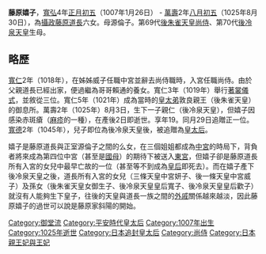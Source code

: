{{Unreferenced|time=2016-08-21T04:08:03+00:00}}
{{for|龟山天皇的中宮'''藤原嬉子'''|西园寺嬉子}}
{{japanese|japanese=藤原嬉子|kana=ふじわら の きし/ よしこ|romaji=Fujiwara no kishi/ yoshiko}}

'''藤原嬉子'''，[[寬弘|寬弘]]4年[[正月初五|正月初五]]（1007年1月26日） - [[萬壽|萬壽]]2年[[八月初五|八月初五]]（1025年8月30日），為[[攝政|攝政]][[藤原道長|藤原道長]]六女。母源倫子。第69代[[後朱雀天皇|後朱雀天皇]][[尚侍|尚侍]]、第70代[[後冷泉天皇|後冷泉天皇]]生母。

== 略歷 ==
[[寬仁|寬仁]]2年（1018年），在姊姊威子任職中宮並辭去尚侍職時，入宮任職尚侍。由於父親道長已經出家，便過繼為哥哥賴通的養女。寬仁3年（1019年）舉行[[著裳儀式|著裳儀式]]，並敘從三位。寬仁5年（1021年）成為當時的[[皇太弟|皇太弟]]敦良親王（後朱雀天皇）的御息所。萬壽2年（1025年）8月3日，生下一子親仁（後冷泉天皇），但嬉子因感染赤斑瘡（[[麻疹|麻疹]]的一種），在產後2日即逝世。享年19。同月29日追贈正一位。[[寬德|寬德]]2年（1045年），兒子即位為後冷泉天皇後，被追贈為[[皇太后|皇太后]]。

嬉子是藤原道長與正室源倫子之間的么女，在三個姐姐都成為[[中宮|中宮]]的時局下，背負者將來成為第四位中宮（甚至是[[國母|國母]]）的期待下被送入[[東宮|東宮]]，但嬉子卻是藤原道長所有入宮的女兒中最早亡故的一位（甚至等不到成為[[皇后|皇后]]即死去）。而在嬉子產下後冷泉天皇之後，道長所有入宮的女兒（三條天皇中宮妍子、後一條天皇中宮威子）及孫女（後朱雀天皇女御生子、後冷泉天皇皇后寬子、後冷泉天皇皇后歡子）就沒有人能夠生下皇子，往後的天皇與道長一族之間的[[外戚|外戚]]關係越來越淡，因此藤原嬉子的過世可以說是藤原家斜陽的開始。

{{DEFAULTSORT:Fujiwara no kishi}}
{{平安時代皇后}}
[[Category:御堂流|Category:御堂流]]
[[Category:平安時代皇太后|Category:平安時代皇太后]]
[[Category:1007年出生|Category:1007年出生]]
[[Category:1025年逝世|Category:1025年逝世]]
[[Category:日本追封皇太后|Category:日本追封皇太后]]
[[Category:尚侍|Category:尚侍]]
[[Category:日本親王妃與王妃|Category:日本親王妃與王妃]]